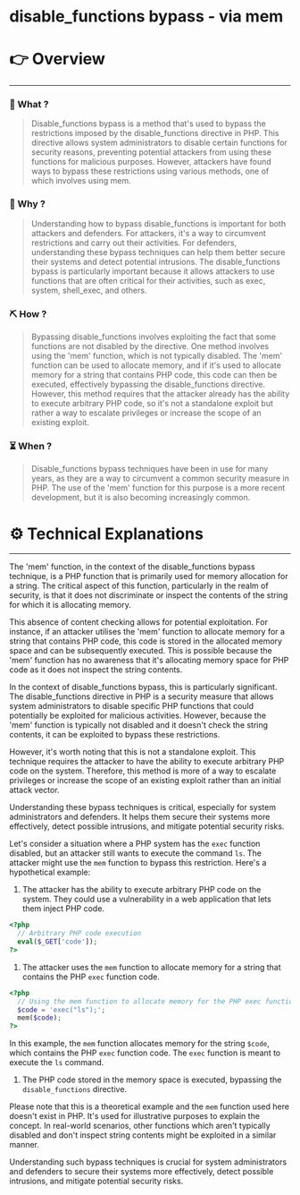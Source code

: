 # disable_functions bypass - via mem


# 👉 Overview

---

### 👀 What ?

> Disable_functions bypass is a method that's used to bypass the restrictions imposed by the disable_functions directive in PHP. This directive allows system administrators to disable certain functions for security reasons, preventing potential attackers from using these functions for malicious purposes. However, attackers have found ways to bypass these restrictions using various methods, one of which involves using mem.
> 

### 🧐 Why ?

> Understanding how to bypass disable_functions is important for both attackers and defenders. For attackers, it's a way to circumvent restrictions and carry out their activities. For defenders, understanding these bypass techniques can help them better secure their systems and detect potential intrusions. The disable_functions bypass is particularly important because it allows attackers to use functions that are often critical for their activities, such as exec, system, shell_exec, and others.
> 

### ⛏️ How ?

> Bypassing disable_functions involves exploiting the fact that some functions are not disabled by the directive. One method involves using the 'mem' function, which is not typically disabled. The 'mem' function can be used to allocate memory, and if it's used to allocate memory for a string that contains PHP code, this code can then be executed, effectively bypassing the disable_functions directive. However, this method requires that the attacker already has the ability to execute arbitrary PHP code, so it's not a standalone exploit but rather a way to escalate privileges or increase the scope of an existing exploit.
> 

### ⏳ When ?

> Disable_functions bypass techniques have been in use for many years, as they are a way to circumvent a common security measure in PHP. The use of the 'mem' function for this purpose is a more recent development, but it is also becoming increasingly common.
> 

# ⚙️ Technical Explanations

---

The 'mem' function, in the context of the disable_functions bypass technique, is a PHP function that is primarily used for memory allocation for a string. The critical aspect of this function, particularly in the realm of security, is that it does not discriminate or inspect the contents of the string for which it is allocating memory.

This absence of content checking allows for potential exploitation. For instance, if an attacker utilises the 'mem' function to allocate memory for a string that contains PHP code, this code is stored in the allocated memory space and can be subsequently executed. This is possible because the 'mem' function has no awareness that it's allocating memory space for PHP code as it does not inspect the string contents.

In the context of disable_functions bypass, this is particularly significant. The disable_functions directive in PHP is a security measure that allows system administrators to disable specific PHP functions that could potentially be exploited for malicious activities. However, because the 'mem' function is typically not disabled and it doesn't check the string contents, it can be exploited to bypass these restrictions.

However, it's worth noting that this is not a standalone exploit. This technique requires the attacker to have the ability to execute arbitrary PHP code on the system. Therefore, this method is more of a way to escalate privileges or increase the scope of an existing exploit rather than an initial attack vector.

Understanding these bypass techniques is critical, especially for system administrators and defenders. It helps them secure their systems more effectively, detect possible intrusions, and mitigate potential security risks.

Let's consider a situation where a PHP system has the `exec` function disabled, but an attacker still wants to execute the command `ls`. The attacker might use the `mem` function to bypass this restriction. Here's a hypothetical example:

1. The attacker has the ability to execute arbitrary PHP code on the system. They could use a vulnerability in a web application that lets them inject PHP code.

```php
<?php
  // Arbitrary PHP code execution
  eval($_GET['code']);
?>

```

1. The attacker uses the `mem` function to allocate memory for a string that contains the PHP `exec` function code.

```php
<?php
  // Using the mem function to allocate memory for the PHP exec function code
  $code = 'exec("ls");';
  mem($code);
?>

```

In this example, the `mem` function allocates memory for the string `$code`, which contains the PHP `exec` function code. The `exec` function is meant to execute the `ls` command.

1. The PHP code stored in the memory space is executed, bypassing the `disable_functions` directive.

Please note that this is a theoretical example and the `mem` function used here doesn't exist in PHP. It's used for illustrative purposes to explain the concept. In real-world scenarios, other functions which aren't typically disabled and don't inspect string contents might be exploited in a similar manner.

Understanding such bypass techniques is crucial for system administrators and defenders to secure their systems more effectively, detect possible intrusions, and mitigate potential security risks.
